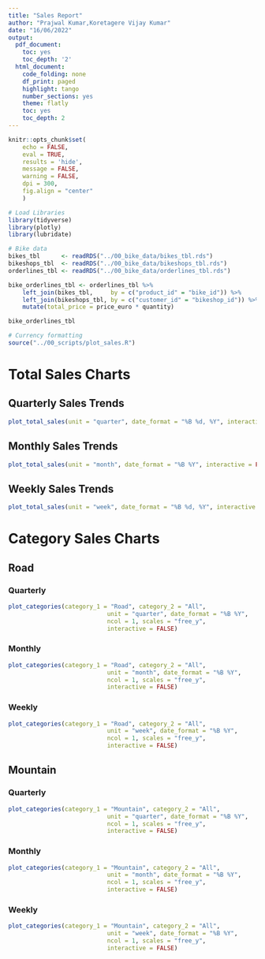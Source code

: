 ```yaml
---
title: "Sales Report"
author: "Prajwal Kumar,Koretagere Vijay Kumar"
date: "16/06/2022"
output:
  pdf_document:
    toc: yes
    toc_depth: '2'
  html_document:
    code_folding: none
    df_print: paged
    highlight: tango
    number_sections: yes
    theme: flatly
    toc: yes
    toc_depth: 2
---
```


```r
knitr::opts_chunk$set(
    echo = FALSE,
    eval = TRUE,
    results = 'hide',
    message = FALSE,
    warning = FALSE,
    dpi = 300,
    fig.align = "center"
    )
```




```r
# Load Libraries
library(tidyverse)
library(plotly)
library(lubridate)
```

```r
# Bike data
bikes_tbl      <- readRDS("../00_bike_data/bikes_tbl.rds")
bikeshops_tbl  <- readRDS("../00_bike_data/bikeshops_tbl.rds")
orderlines_tbl <- readRDS("../00_bike_data/orderlines_tbl.rds")

bike_orderlines_tbl <- orderlines_tbl %>%
    left_join(bikes_tbl,     by = c("product_id" = "bike_id")) %>%
    left_join(bikeshops_tbl, by = c("customer_id" = "bikeshop_id")) %>%
    mutate(total_price = price_euro * quantity)

bike_orderlines_tbl
```

```r
# Currency formatting
source("../00_scripts/plot_sales.R")
```

# Total Sales Charts
## Quarterly Sales Trends

```r
plot_total_sales(unit = "quarter", date_format = "%B %d, %Y", interactive = FALSE)
```

## Monthly Sales Trends

```r
plot_total_sales(unit = "month", date_format = "%B %Y", interactive = FALSE)
```

## Weekly Sales Trends
```r
plot_total_sales(unit = "week", date_format = "%B %d, %Y", interactive = FALSE)
```

# Category Sales Charts
## Road
### Quarterly
```r
plot_categories(category_1 = "Road", category_2 = "All",
                            unit = "quarter", date_format = "%B %Y",
                            ncol = 1, scales = "free_y",
                            interactive = FALSE)
```
### Monthly
```r
plot_categories(category_1 = "Road", category_2 = "All",
                            unit = "month", date_format = "%B %Y",
                            ncol = 1, scales = "free_y",
                            interactive = FALSE)
```
### Weekly
```r
plot_categories(category_1 = "Road", category_2 = "All",
                            unit = "week", date_format = "%B %Y",
                            ncol = 1, scales = "free_y",
                            interactive = FALSE)
```

## Mountain
### Quarterly
```r
plot_categories(category_1 = "Mountain", category_2 = "All",
                            unit = "quarter", date_format = "%B %Y",
                            ncol = 1, scales = "free_y",
                            interactive = FALSE)
```
### Monthly
```r
plot_categories(category_1 = "Mountain", category_2 = "All",
                            unit = "month", date_format = "%B %Y",
                            ncol = 1, scales = "free_y",
                            interactive = FALSE)
```
### Weekly
```r
plot_categories(category_1 = "Mountain", category_2 = "All",
                            unit = "week", date_format = "%B %Y",
                            ncol = 1, scales = "free_y",
                            interactive = FALSE)
```

